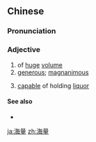 ==Chinese==
{{zh-forms}}

===Pronunciation===
{{zh-pron
|m=hǎiliàng
|c=hoi2 loeng6
|mn=hái-liāng/hái-liōng
|cat=a
}}

===Adjective===
{{zh-adj}}

# of [[huge]] [[volume]]
# [[generous]]; [[magnanimous]]
# {{lb|zh|literary}} [[capable]] of holding [[liquor]]

====See also====
* {{zh-l|酒量}}

[[ja:海量]]
[[zh:海量]]